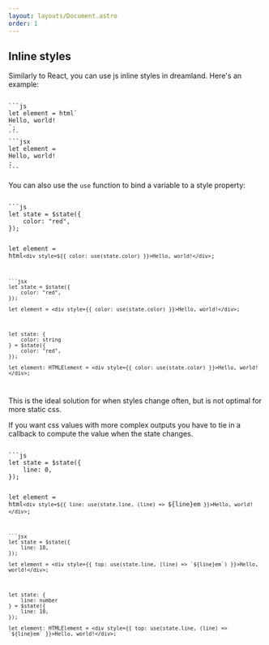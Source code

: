```yaml
---
layout: layouts/Document.astro
order: 1
---
```


## Inline styles

Similarly to React, you can use js inline styles in dreamland. Here's an example:

<Code>
```js
let element = html`<div style=${{ color: "red", backgroundColor: "blue" }}>Hello, world!</div>`;
```
```jsx
let element = <div style={{ color: "red", backgroundColor: "blue" }}>Hello, world!</div>;
```
</Code>

You can also use the `use` function to bind a variable to a style property:


<Code>
```js
let state = $state({
	color: "red",
});

let element = html`<div style=${{ color: use(state.color) }}>Hello, world!</div>`;
```
```jsx
let state = $state({
	color: "red",
});

let element = <div style={{ color: use(state.color) }}>Hello, world!</div>;
```
```tsx
let state: {
	color: string
} = $state({
	color: "red",
});

let element: HTMLElement = <div style={{ color: use(state.color) }}>Hello, world!</div>;
```
</Code>

This is the ideal solution for when styles change often, but is not optimal for more static css.

If you want css values with more complex outputs you have to tie in a callback to compute the value when the state changes.

<Code>
```js
let state = $state({
	line: 0,
});

let element = html`<div style=${{ line: use(state.line, (line) => `${line}em` }}>Hello, world!</div>`;
```
```jsx
let state = $state({
	line: 10,
});

let element = <div style={{ top: use(state.line, (line) => `${line}em`) }}>Hello, world!</div>;
```
```tsx
let state: {
	line: number 
} = $state({
	line: 10,
});

let element: HTMLElement = <div style={{ top: use(state.line, (line) => `${line}em` }}>Hello, world!</div>;
```
</Code>
